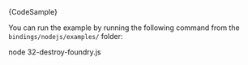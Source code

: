 
<CodeBlock className="language-typescript">
  {CodeSample}
</CodeBlock>

You can run the example by running the following command from the `bindings/nodejs/examples/` folder:

<CodeBlock className="language-bash">
    node 32-destroy-foundry.js
</CodeBlock>
